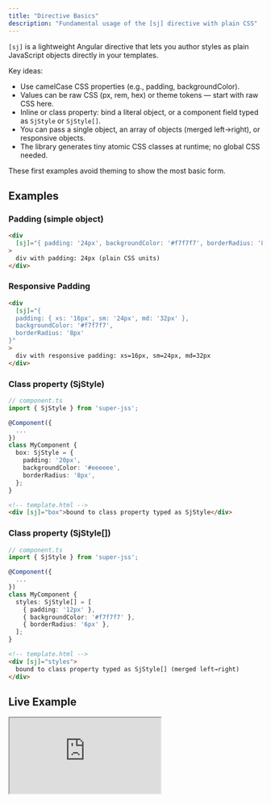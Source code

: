 ```yaml
---
title: "Directive Basics"
description: "Fundamental usage of the [sj] directive with plain CSS"
---
```


`[sj]` is a lightweight Angular directive that lets you author styles as plain JavaScript objects directly in your templates.

Key ideas:

- Use camelCase CSS properties (e.g., padding, backgroundColor).
- Values can be raw CSS (px, rem, hex) or theme tokens — start with raw CSS here.
- Inline or class property: bind a literal object, or a component field typed as `SjStyle` or `SjStyle[]`.
- You can pass a single object, an array of objects (merged left→right), or responsive objects.
- The library generates tiny atomic CSS classes at runtime; no global CSS needed.

These first examples avoid theming to show the most basic form.

## Examples

### Padding (simple object)

```html
<div
  [sj]="{ padding: '24px', backgroundColor: '#f7f7f7', borderRadius: '8px' }"
>
  div with padding: 24px (plain CSS units)
</div>
```

### Responsive Padding

```html
<div
  [sj]="{
  padding: { xs: '16px', sm: '24px', md: '32px' },
  backgroundColor: '#f7f7f7',
  borderRadius: '8px'
}"
>
  div with responsive padding: xs=16px, sm=24px, md=32px
</div>
```

### Class property (SjStyle)

```typescript
// component.ts
import { SjStyle } from 'super-jss';

@Component({
  ...
})
class MyComponent {
  box: SjStyle = {
    padding: '20px',
    backgroundColor: '#eeeeee',
    borderRadius: '8px',
  };
}
```

```html
<!-- template.html -->
<div [sj]="box">bound to class property typed as SjStyle</div>
```

### Class property (SjStyle[])

```typescript
// component.ts
import { SjStyle } from 'super-jss';

@Component({
  ...
})
class MyComponent {
  styles: SjStyle[] = [
    { padding: '12px' },
    { backgroundColor: '#f7f7f7' },
    { borderRadius: '6px' },
  ];
}
```

```html
<!-- template.html -->
<div [sj]="styles">
  bound to class property typed as SjStyle[] (merged left→right)
</div>
```

## Live Example

<iframe
  src="https://stackblitz.com/edit/sjss-root-api?embed=1&file=src%2Fmain.ts&hideExplorer=1&hideNavigation=1&view=preview"
  title="SJSS • Root API"
  style={{ width: '100%', height: 520, border: 0, borderRadius: 8, overflow: 'hidden' }}
  allow="accelerometer; ambient-light-sensor; camera; encrypted-media; geolocation; gyroscope; hid; microphone; midi; payment; usb; clipboard-write"
  sandbox="allow-forms allow-modals allow-popups allow-presentation allow-same-origin allow-scripts"
/>

If the embed doesn’t load, open it directly: <a href="https://stackblitz.com/edit/sjss-root-api?file=src%2Fmain.ts" target="_blank" rel="noreferrer noopener">Open on StackBlitz</a>.
